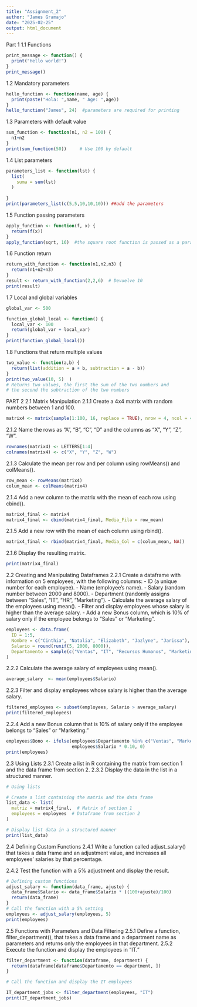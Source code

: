 ```yaml
---
title: "Assignment_2"
author: "James Gramajo"
date: "2025-02-25"
output: html_document
---
```

Part 1
1.1 Functions
```r
print_message <- function() {
  print("Hello world!")
}
print_message()
```

1.2 Mandatory parameters
```r
hello_function <- function(name, age) {
  print(paste("Hola: ",name, " Age: ",age))
}
hello_function("James", 24)  #parameters are required for printing
```

1.3 Parameters with default value
```r
sum_function <- function(n1, n2 = 100) {
  n1+n2
}
print(sum_function(50))     # Use 100 by default
```

1.4 List parameters
```r
parameters_list <- function(lst) {
  list(
    suma = sum(lst)
  )
  
}
print(parameters_list(c(5,5,10,10,10))) ##add the parameters
```

1.5 Function passing parameters
```r
apply_function <- function(f, x) {
  return(f(x))
}
apply_function(sqrt, 16)  #the square root function is passed as a parameter
```

1.6 Function return 
```r
return_with_function <- function(n1,n2,n3) {
  return(n1+n2+n3)
}
result <- return_with_function(2,2,6)  # Devuelve 10
print(result)
```

1.7 Local and global variables
```r
global_var <- 500

function_global_local <- function() {
  local_var <- 100
  return(global_var + local_var)
}
print(function_global_local())  
```

1.8 Functions that return multiple values
```r
two_value <- function(a,b) {
  return(list(addition = a + b, subtraction = a - b))
}
print(two_value(10, 5)  )
# Returns two values, the first the sum of the two numbers and 
# the second the subtraction of the two numbers
```


PART 2
2.1 Matrix Manipulation
2.1.1 Create a 4x4 matrix with random numbers between 1 and 100.
```r
matrix4 <- matrix(sample(1:100, 16, replace = TRUE), nrow = 4, ncol = 4)
```

2.1.2 Name the rows as "A", "B", "C", "D" and the columns as "X", "Y", "Z", "W".
```r
rownames(matrix4) <- LETTERS[1:4]
colnames(matrix4) <- c("X", "Y", "Z", "W")

```
2.1.3 Calculate the mean per row and per column using rowMeans() and colMeans().
```r
row_mean <- rowMeans(matrix4)
colum_mean <- colMeans(matrix4)

```

2.1.4 Add a new column to the matrix with the mean of each row using cbind().
```r
matrix4_final <- matrix4
matrix4_final <- cbind(matrix4_final, Media_Fila = row_mean)
```

2.1.5 Add a new row with the mean of each column using rbind().
```r
matrix4_final <- rbind(matrix4_final, Media_Col = c(colum_mean, NA))
```
 
2.1.6 Display the resulting matrix.
```r
print(matrix4_final)
```

2.2 Creating and Manipulating Dataframes
2.2.1 Create a dataframe with information on 5 employees, with the following columns:
- ID (a unique number for each employee).
- Name (employee's name).
- Salary (random number between 2000 and 8000).
- Department (randomly assigns between "Sales", "IT", "HR", "Marketing").
- Calculate the average salary of the employees using mean().
- Filter and display employees whose salary is higher than the average salary.
- Add a new Bonus column, which is 10% of salary only if the employee belongs to "Sales" or "Marketing".
```r
employees <- data.frame(
  ID = 1:5, 
  Nombre = c("Cinthia", "Natalia", "Elizabeth", "Jazlyne", "Jarissa"),
  Salario = round(runif(5, 2000, 8000)),
  Departamento = sample(c("Ventas", "IT", "Recursos Humanos", "Marketing"), 5, replace = TRUE)
)
```


2.2.2 Calculate the average salary of employees using mean().
```r
average_salary  <- mean(employees$Salario)
```


2.2.3 Filter and display employees whose salary is higher than the average salary.
```r
filtered_employees <- subset(employees, Salario > average_salary)
print(filtered_employees)
```

2.2.4 Add a new Bonus column that is 10% of salary only if the employee belongs to "Sales" or "Marketing."
```r
employees$Bono <- ifelse(employees$Departamento %in% c("Ventas", "Marketing"),
                         employees$Salario * 0.10, 0)
print(employees)
```



2.3 Using Lists
2.3.1 Create a list in R containing the matrix from section 1 and the data frame from section 2.
2.3.2 Display the data in the list in a structured manner.
```r
# Using lists

# Create a list containing the matrix and the data frame
list_data <- list(
  matriz = matrix4_final,  # Matrix of section 1
  employees = employees  # Dataframe from section 2
)

# Display list data in a structured manner
print(list_data)

```
2.4 Defining Custom Functions
2.4.1 Write a function called adjust_salary() that takes a data frame and an adjustment value, and increases all employees' salaries by that percentage.

2.4.2 Test the function with a 5% adjustment and display the result.

```r
# Defining custom functions
adjust_salary <- function(data_frame, ajuste) {
  data_frame$Salario <- data_frame$Salario * ((100+ajuste)/100)
  return(data_frame)
}
# Call the function with a 5% setting
employees <- adjust_salary(employees, 5)
print(employees)

```
2.5 Functions with Parameters and Data Filtering
2.5.1 Define a function, filter_department(), that takes a data frame and a department name as parameters and returns only the employees in that department.
2.5.2 Execute the function and display the employees in "IT."

```r
filter_department <- function(dataframe, department) {
  return(dataframe[dataframe$Departamento == department, ])
}

# Call the function and display the IT employees

IT_department_jobs <- filter_department(employees, "IT")
print(IT_department_jobs)

```


